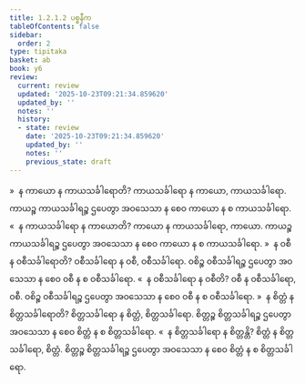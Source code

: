 ```yaml
---
title: 1.2.1.2 ပစ္စနီက
tableOfContents: false
sidebar:
  order: 2
type: tipitaka
basket: ab
book: y6
review:
  current: review
  updated: '2025-10-23T09:21:34.859620'
  updated_by: ''
  notes: ''
  history:
  - state: review
    date: '2025-10-23T09:21:34.859620'
    updated_by: ''
    notes: ''
    previous_state: draft
---
```



<ReviewStatus review={frontmatter.review} showDetails={true} />

<HypothesisAnnotation frontmatter={frontmatter} />

<DynamicBreadcrumb />

<Division number="9" book="y6" e="ch" v="34" p="3">

<Paragraph number="58" book="y6">
»  န ကာယော န ကာယသင်္ခါရောတိ?
</Paragraph>

<Paragraph number="59" book="y6">
ကာယသင်္ခါရော န ကာယော, ကာယသင်္ခါရော. ကာယဉ္စ ကာယသင်္ခါရဉ္စ ဌပေတွာ အဝသေသာ န စေဝ ကာယော န စ ကာယသင်္ခါရော.
</Paragraph>

<Paragraph number="60" book="y6">
«  န ကာယသင်္ခါရော န ကာယောတိ?
</Paragraph>

<Paragraph number="61" book="y6">
ကာယော န ကာယသင်္ခါရော, ကာယော. ကာယဉ္စ ကာယသင်္ခါရဉ္စ ဌပေတွာ အဝသေသာ န စေဝ ကာယော န စ ကာယသင်္ခါရော.
</Paragraph>

<Paragraph number="62" book="y6">
»  န ဝစီ န ဝစီသင်္ခါရောတိ?
</Paragraph>

<Paragraph number="63" book="y6">
ဝစီသင်္ခါရော န ဝစီ, ဝစီသင်္ခါရော. ဝစိဉ္စ ဝစီသင်္ခါရဉ္စ ဌပေတွာ အဝသေသာ န စေဝ ဝစီ န စ ဝစီသင်္ခါရော.
</Paragraph>

<Paragraph number="64" book="y6">
«  န ဝစီသင်္ခါရော န ဝစီတိ?
</Paragraph>

<Paragraph number="65" book="y6">
ဝစီ န ဝစီသင်္ခါရော, ဝစီ. ဝစိဉ္စ ဝစီသင်္ခါရဉ္စ ဌပေတွာ အဝသေသာ န စေဝ ဝစီ န စ ဝစီသင်္ခါရော.
</Paragraph>

<Paragraph number="66" book="y6">
»  န စိတ္တံ န စိတ္တသင်္ခါရောတိ?
</Paragraph>

<Paragraph number="67" book="y6">
စိတ္တသင်္ခါရော န စိတ္တံ, စိတ္တသင်္ခါရော. စိတ္တဉ္စ စိတ္တသင်္ခါရဉ္စ ဌပေတွာ အဝသေသာ န စေဝ စိတ္တံ န စ စိတ္တသင်္ခါရော.
</Paragraph>

<Paragraph number="68" book="y6">
«  န စိတ္တသင်္ခါရော န စိတ္တန္တိ?
</Paragraph>

<Paragraph number="69" book="y6">
စိတ္တံ န စိတ္တသင်္ခါရော, စိတ္တံ. စိတ္တဉ္စ စိတ္တသင်္ခါရဉ္စ ဌပေတွာ အဝသေသာ န စေဝ စိတ္တံ န စ စိတ္တသင်္ခါရော.
</Paragraph>
</Division>